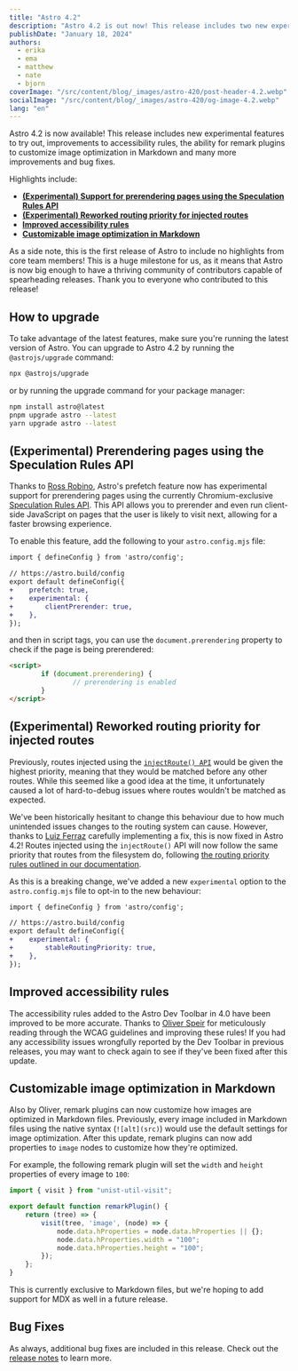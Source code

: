 ```yaml
---
title: "Astro 4.2"
description: "Astro 4.2 is out now! This release includes two new experimental features to try out, improvements to accessibility rules, and more."
publishDate: "January 18, 2024"
authors:
  - erika
  - ema
  - matthew
  - nate
  - bjorn
coverImage: "/src/content/blog/_images/astro-420/post-header-4.2.webp"
socialImage: "/src/content/blog/_images/astro-420/og-image-4.2.webp"
lang: "en"
---
```


Astro 4.2 is now available! This release includes new experimental features to try out, improvements to accessibility rules, the ability for remark plugins to customize image optimization in Markdown and many more improvements and bug fixes.

Highlights include:

- **[(Experimental) Support for prerendering pages using the Speculation Rules API](#experimental-prerendering-pages-using-the-speculation-rules-api)**
- **[(Experimental) Reworked routing priority for injected routes](#experimental-reworked-routing-priority-for-injected-routes)**
- **[Improved accessibility rules](#improved-accessibility-rules)**
- **[Customizable image optimization in Markdown](#customizable-image-optimization-in-markdown)**

As a side note, this is the first release of Astro to include no highlights from core team members! This is a huge milestone for us, as it means that Astro is now big enough to have a thriving community of contributors capable of spearheading releases. Thank you to everyone who contributed to this release!

## How to upgrade

To take advantage of the latest features, make sure you're running the latest version of Astro. You can upgrade to Astro 4.2 by running the `@astrojs/upgrade` command:

```sh
npx @astrojs/upgrade
```

or by running the upgrade command for your package manager:

```sh
npm install astro@latest
pnpm upgrade astro --latest
yarn upgrade astro --latest
```

## (Experimental) Prerendering pages using the Speculation Rules API

Thanks to [Ross Robino](https://github.com/rossrobino), Astro's prefetch feature now has experimental support for prerendering pages using the currently Chromium-exclusive [Speculation Rules API](https://developer.mozilla.org/en-US/docs/Web/API/Speculation_Rules_API). This API allows you to prerender and even run client-side JavaScript on pages that the user is likely to visit next, allowing for a faster browsing experience.

To enable this feature, add the following to your `astro.config.mjs` file:

```diff
import { defineConfig } from 'astro/config';

// https://astro.build/config
export default defineConfig({
+    prefetch: true,
+    experimental: {
+        clientPrerender: true,
+    },
});
```

and then in script tags, you can use the `document.prerendering` property to check if the page is being prerendered:

```html
<script>
		if (document.prerendering) {
				// prerendering is enabled
		}
</script>
```

## (Experimental) Reworked routing priority for injected routes

Previously, routes injected using the [`injectRoute() API`](https://docs.astro.build/en/reference/integrations-reference/#injectroute-option) would be given the highest priority, meaning that they would be matched before any other routes. While this seemed like a good idea at the time, it unfortunately caused a lot of hard-to-debug issues where routes wouldn't be matched as expected.

We've been historically hesitant to change this behaviour due to how much unintended issues changes to the routing system can cause. However, thanks to [Luiz Ferraz](https://github.com/Fryuni) carefully implementing a fix, this is now fixed in Astro 4.2! Routes injected using the `injectRoute()` API will now follow the same priority that routes from the filesystem do, following [the routing priority rules outlined in our documentation](https://docs.astro.build/en/core-concepts/routing/#route-priority-order).

As this is a breaking change, we've added a new `experimental` option to the `astro.config.mjs` file to opt-in to the new behaviour:

```diff
import { defineConfig } from 'astro/config';

// https://astro.build/config
export default defineConfig({
+    experimental: {
+        stableRoutingPriority: true,
+    },
});
```

## Improved accessibility rules

The accessibility rules added to the Astro Dev Toolbar in 4.0 have been improved to be more accurate. Thanks to [Oliver Speir](https://github.com/OliverSpeir) for meticulously reading through the WCAG guidelines and improving these rules! If you had any accessibility issues wrongfully reported by the Dev Toolbar in previous releases, you may want to check again to see if they've been fixed after this update.

## Customizable image optimization in Markdown

Also by Oliver, remark plugins can now customize how images are optimized in Markdown files. Previously, every image included in Markdown files using the native syntax (`![alt](src)`) would use the default settings for image optimization. After this update, remark plugins can now add properties to `image` nodes to customize how they're optimized.

For example, the following remark plugin will set the `width` and `height` properties of every image to `100`:

```js
import { visit } from "unist-util-visit";

export default function remarkPlugin() {
	return (tree) => {
		visit(tree, 'image', (node) => {
			node.data.hProperties = node.data.hProperties || {};
			node.data.hProperties.width = "100";
			node.data.hProperties.height = "100";
		});
	};
}
```

This is currently exclusive to Markdown files, but we're hoping to add support for MDX as well in a future release.

## Bug Fixes

As always, additional bug fixes are included in this release. Check out the [release notes](https://github.com/withastro/astro/blob/refs/heads/main/packages/astro/CHANGELOG.md#TODO) to learn more.
